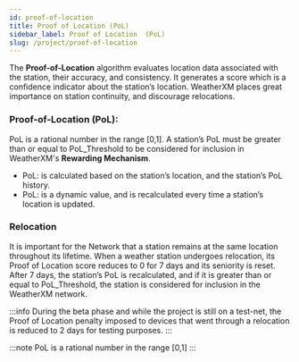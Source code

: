 ```yaml
---
id: proof-of-location
title: Proof of Location (PoL)
sidebar_label: Proof of Location  (PoL)
slug: /project/proof-of-location
---
```



The **Proof-of-Location** algorithm evaluates location data associated with the station, their accuracy, and consistency. It generates a score which is a confidence indicator about the station’s location. WeatherXM places great importance on station continuity, and discourage relocations.


### Proof-of-Location (PoL): 
PoL is a rational number in the range [0,1].
A station’s PoL must be greater than or equal to PoL_Threshold to be considered for inclusion in WeatherXM's **Rewarding Mechanism**.
- PoL: is calculated based on the station’s location, and the station’s PoL history. 
- PoL: is a dynamic value, and is recalculated every time a station’s location is updated. 


### Relocation
It is important for the Network that a station remains at the same location throughout its lifetime.
When a weather station undergoes relocation, its Proof of Location score reduces to 0 for 7 days and its seniority is reset. 
After 7 days, the station’s PoL is recalculated, and if it is greater than or equal to PoL_Threshold, the station is considered for inclusion in the WeatherXM network.

:::info
During the beta phase and while the project is still on a test-net, the Proof of Location penalty imposed to devices that went through a relocation is reduced to 2 days for testing purposes.
:::

:::note
PoL is a rational number in the range [0,1]
::: 